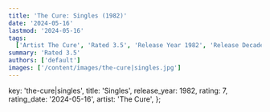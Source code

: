 ```yaml
---
title: 'The Cure: Singles (1982)'
date: '2024-05-16'
lastmod: '2024-05-16'
tags:
  ['Artist The Cure', 'Rated 3.5', 'Release Year 1982', 'Release Decade 1980']
summary: 'Rated 3.5'
authors: ['default']
images: ['/content/images/the-cure|singles.jpg']
---
```


  key: 'the-cure|singles',
  title: 'Singles',
  release_year: 1982,
  rating: 7,
  rating_date: '2024-05-16',
  artist: 'The Cure',
};

<MusicRating data={data} />
